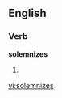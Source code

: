 
==English==

===Verb===
'''solemnizes'''

# {{third-person singular of|[[solemnize]]}}

[[vi:solemnizes]]